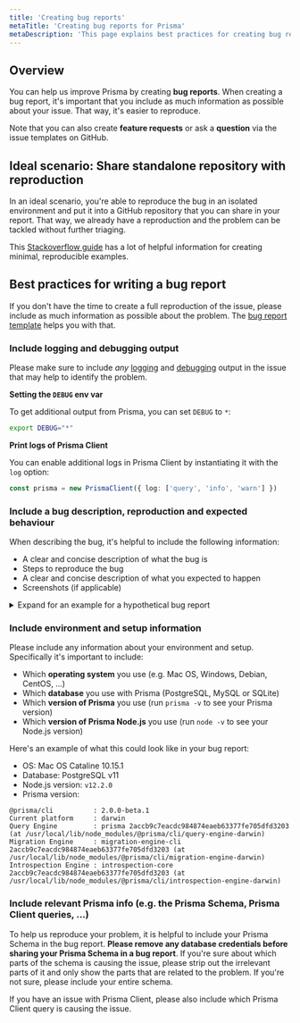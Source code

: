```yaml
---
title: 'Creating bug reports'
metaTitle: 'Creating bug reports for Prisma'
metaDescription: 'This page explains best practices for creating bug reports for Prisma, inlcuding sharing additional debugging output and other recommendations.'
---
```


## Overview

You can help us improve Prisma by creating **bug reports**. When creating a bug report, it's important that you include as much information as possible about your issue. That way, it's easier to reproduce.

Note that you can also create **feature requests** or ask a **question** via the issue templates on GitHub.

## Ideal scenario: Share standalone repository with reproduction

In an ideal scenario, you're able to reproduce the bug in an isolated environment and put it into a GitHub repository that you can share in your report. That way, we already have a reproduction and the problem can be tackled without further triaging.

This [Stackoverflow guide](https://stackoverflow.com/help/minimal-reproducible-example) has a lot of helpful information for creating minimal, reproducible examples.

## Best practices for writing a bug report

If you don't have the time to create a full reproduction of the issue, please include as much information as possible about the problem. The [bug report template]() helps you  with that.

### Include logging and debugging output

Please make sure to include _any_ [logging](../reference/tools-and-interfaces/prisma-client/logging) and [debugging](../reference/tools-and-interfaces/prisma-client/debugging) output in the issue that may help to identify the problem.

**Setting the `DEBUG` env var**

To get additional output from Prisma, you can set `DEBUG` to `*`:

```bash
export DEBUG="*"
```

**Print logs of Prisma Client**

You can enable additional logs in Prisma Client by instantiating it with the `log` option:

```ts
const prisma = new PrismaClient({ log: ['query', 'info', 'warn'] })
```

### Include a bug description, reproduction and expected behaviour

When describing the bug, it's helpful to include the following information:

- A clear and concise description of what the bug is
- Steps to reproduce the bug
- A clear and concise description of what you expected to happen
- Screenshots (if applicable)

<details><summary>Expand for an example for a hypothetical bug report</summary>

**Example**

**Describe the bug**

`@unique` attribute on `email` field doesn't work on my model. I can create duplicate records with the same `email`.

**To reproduce**:

I have this Prisma Schema (removed all unnecessary models and fields):

```prisma
model User {
  id    Int    @id @default(autoincrement())
  email String @unique
}
```

I then run `prisma generate` to generate Prisma Client.

I then have a Node.js script that creates two `User` records with the same `email`:

```ts
import { PrismaClient } from '@prisma/client'

const prisma = new PrismaClient()

// A `main` function so that we can use async/await
async function main() {
  const user1 = await prisma.create({
    data: { email: 'alice@prisma.io' }
  })
  const user2 = await prisma.create({
    data: { email: 'alice@prisma.io' }
  })
  console.log(user1, user2)
}

main()
  .catch(e => {
    throw e
  })
  .finally(async () => {
    await prisma.disconnect()
  })
```

**Expected behavior**

I expected an exception when trying to create `user2` with the same `email` as `user1` because this violates the `@unique` constraint defined in the Prisma Schema.

</details>

### Include environment and setup information

Please include any information about your environment and setup. Specifically it's important to include:

- Which **operating system** you use (e.g. Mac OS, Windows, Debian, CentOS, ...)
- Which **database** you use with Prisma (PostgreSQL, MySQL or SQLite)
- Which **version of Prisma** you use (run `prisma -v` to see your Prisma version)
- Which **version of Prisma Node.js** you use (run `node -v` to see your Node.js version)

Here's an example of what this could look like in your bug report:

- OS: Mac OS Cataline 10.15.1 
- Database: PostgreSQL v11
- Node.js version: `v12.2.0`
- Prisma version:

```
@prisma/cli          : 2.0.0-beta.1
Current platform     : darwin
Query Engine         : prisma 2accb9c7eacdc984874eaeb63377fe705dfd3203 (at /usr/local/lib/node_modules/@prisma/cli/query-engine-darwin)
Migration Engine     : migration-engine-cli 2accb9c7eacdc984874eaeb63377fe705dfd3203 (at /usr/local/lib/node_modules/@prisma/cli/migration-engine-darwin)
Introspection Engine : introspection-core 2accb9c7eacdc984874eaeb63377fe705dfd3203 (at /usr/local/lib/node_modules/@prisma/cli/introspection-engine-darwin)
```

### Include relevant Prisma info (e.g. the Prisma Schema, Prisma Client queries, ...)

To help us reproduce your problem, it is helpful to include your Prisma Schema in the bug report. **Please remove any database credentials before sharing your Prisma Schema in a bug report**. If you're sure about which parts of the schema is causing the issue, please strip out the irrelevant parts of it and only show the parts that are related to the problem. If you're not sure, please include your entire schema.

If you have an issue with Prisma Client, please also include which Prisma Client query is causing the issue.


